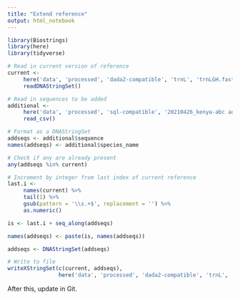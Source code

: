 ```yaml
---
title: "Extend reference"
output: html_notebook
---
```


```r
library(Biostrings)
library(here)
library(tidyverse)
```

```r
# Read in current version of reference
current <- 
     here('data', 'processed', 'dada2-compatible', 'trnL', 'trnLGH.fasta') %>% 
     readDNAStringSet()
```

```r
# Read in sequences to be added
additional <- 
     here('data', 'processed', 'sql-compatible', '20210426_kenya-abc additions.csv') %>% 
     read_csv()

# Format as a DNAStringSet
addseqs <- additional$sequence
names(addseqs) <- additional$species_name

# Check if any are already present
any(addseqs %in% current)

# Increment by integer from last index of current reference
last.i <- 
     names(current) %>% 
     tail(1) %>% 
     gsub(pattern = '\\s.+$', replacement = '') %>% 
     as.numeric()

is <- last.i + seq_along(addseqs)

names(addseqs) <- paste(is, names(addseqs))

addseqs <- DNAStringSet(addseqs)
```

```r
# Write to file
writeXStringSet(c(current, addseqs),
                here('data', 'processed', 'dada2-compatible', 'trnL', 'trnLGH.fasta'))
```

After this, update in Git.

